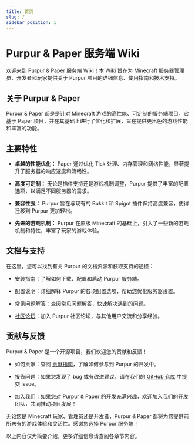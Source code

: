 ```yaml
---
title: 首页
slug: /
sidebar_position: 1
---
```


# Purpur & Paper 服务端 Wiki

欢迎来到 Purpur & Paper 服务端 Wiki！本 Wiki 旨在为 Minecraft 服务器管理员、开发者和玩家提供关于 Purpur 项目的详细信息、使用指南和技术支持。

## 关于 Purpur & Paper

Purpur & Paper 都是是针对 Minecraft 游戏的高性能、可定制的服务端项目。它基于 Paper 项目，并在其基础上进行了优化和扩展，旨在提供更出色的游戏性能和丰富的功能。

## 主要特性

- **卓越的性能优化：** Paper 通过优化 Tick 处理、内存管理和网络性能，显著提升了服务器的响应速度和流畅性。

- **高度可定制：** 无论是插件支持还是游戏机制调整，Purpur 提供了丰富的配置选项，以满足不同服务器的需求。

- **兼容性强：** Purpur 旨在与现有的 Bukkit 和 Spigot 插件保持高度兼容，使得迁移到 Purpur 更加轻松。

- **先进的游戏机制：** Purpur 在原版 Minecraft 的基础上，引入了一些新的游戏机制和特性，丰富了玩家的游戏体验。

## 文档与支持

在这里，您可以找到有关 Purpur 的文档资源和获取支持的途径：

- 安装指南：了解如何下载、配置和启动 Purpur 服务端。

- 配置说明：详细解释 Purpur 的各项配置选项，帮助您优化服务器设置。

- 常见问题解答：查阅常见问题解答，快速解决遇到的问题。

- [社区论坛](https://forum.purpur.pl/)：加入 Purpur 社区论坛，与其他用户交流和分享经验。

## 贡献与反馈

Purpur & Paper 是一个开源项目，我们欢迎您的贡献和反馈！

- 如何贡献：查阅 [贡献指南](贡献指南.md)，了解如何参与到 Purpur 的开发中。

- 报告问题：如果您发现了 bug 或有改进建议，请在我们的 [GitHub 仓库](https://github.com/PurpurMC/Purpur) 中提交 issue。

- 加入我们：如果您对 Purpur & Paper 的开发充满兴趣，欢迎加入我们的开发团队，共同推动项目发展！

无论您是 Minecraft 玩家、管理员还是开发者，Purpur & Paper 都将为您提供前所未有的游戏体验和灵活性。感谢您选择 Purpur 服务端！

以上内容仅为简要介绍，更多详细信息请查阅各章节内容。